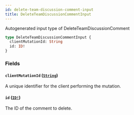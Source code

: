 ```yaml
---
id: delete-team-discussion-comment-input
title: DeleteTeamDiscussionCommentInput
---
```


Autogenerated input type of DeleteTeamDiscussionComment

```graphql
type DeleteTeamDiscussionCommentInput {
  clientMutationId: String
  id: ID!
}
```

### Fields

#### `clientMutationId` ([`String`](/docs/api/scalars/string))

A unique identifier for the client performing the mutation.

#### `id` ([`ID!`](/docs/api/scalars/id))

The ID of the comment to delete.
